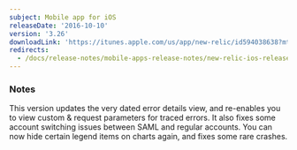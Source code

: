 ```yaml
---
subject: Mobile app for iOS
releaseDate: '2016-10-10'
version: '3.26'
downloadLink: 'https://itunes.apple.com/us/app/new-relic/id594038638?mt=8'
redirects:
  - /docs/release-notes/mobile-apps-release-notes/new-relic-ios-release-notes/new-relic-ios-326
---
```


### Notes

This version updates the very dated error details view, and re-enables you to view custom & request parameters for traced errors. It also fixes some account switching issues between SAML and regular accounts. You can now hide certain legend items on charts again, and fixes some rare crashes.
